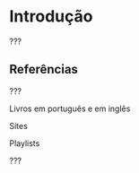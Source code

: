 
# Introdução {#sec-intro}

???


## Referências

??? 

Livros em português e em inglês

Sites

Playlists

???

